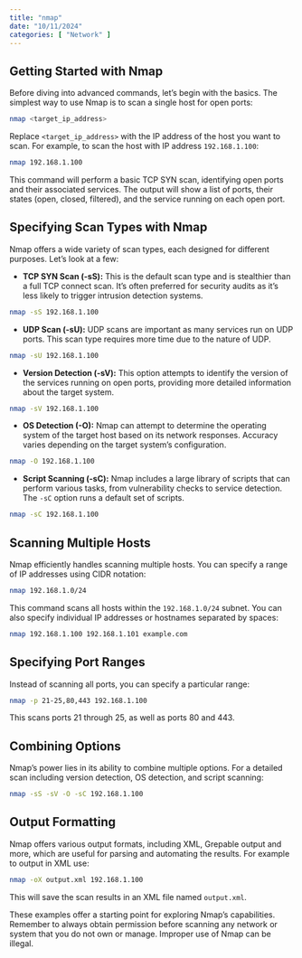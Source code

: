 ```yaml
---
title: "nmap"
date: "10/11/2024"
categories: [ "Network" ]
---
```

## Getting Started with Nmap

Before diving into advanced commands, let's begin with the basics.  The simplest way to use Nmap is to scan a single host for open ports:

```bash
nmap <target_ip_address>
```

Replace `<target_ip_address>` with the IP address of the host you want to scan.  For example, to scan the host with IP address `192.168.1.100`:

```bash
nmap 192.168.1.100
```

This command will perform a basic TCP SYN scan, identifying open ports and their associated services.  The output will show a list of ports, their states (open, closed, filtered), and the service running on each open port.


## Specifying Scan Types with Nmap

Nmap offers a wide variety of scan types, each designed for different purposes.  Let's look at a few:

* **TCP SYN Scan (-sS):** This is the default scan type and is stealthier than a full TCP connect scan.  It's often preferred for security audits as it's less likely to trigger intrusion detection systems.

```bash
nmap -sS 192.168.1.100
```

* **UDP Scan (-sU):** UDP scans are important as many services run on UDP ports. This scan type requires more time due to the nature of UDP.

```bash
nmap -sU 192.168.1.100
```

* **Version Detection (-sV):**  This option attempts to identify the version of the services running on open ports, providing more detailed information about the target system.

```bash
nmap -sV 192.168.1.100
```

* **OS Detection (-O):**  Nmap can attempt to determine the operating system of the target host based on its network responses.  Accuracy varies depending on the target system's configuration.

```bash
nmap -O 192.168.1.100
```

* **Script Scanning (-sC):** Nmap includes a large library of scripts that can perform various tasks, from vulnerability checks to service detection.  The `-sC` option runs a default set of scripts.

```bash
nmap -sC 192.168.1.100
```


## Scanning Multiple Hosts

Nmap efficiently handles scanning multiple hosts. You can specify a range of IP addresses using CIDR notation:

```bash
nmap 192.168.1.0/24
```

This command scans all hosts within the `192.168.1.0/24` subnet.  You can also specify individual IP addresses or hostnames separated by spaces:

```bash
nmap 192.168.1.100 192.168.1.101 example.com
```


## Specifying Port Ranges

Instead of scanning all ports, you can specify a particular range:

```bash
nmap -p 21-25,80,443 192.168.1.100
```

This scans ports 21 through 25, as well as ports 80 and 443.


## Combining Options

Nmap's power lies in its ability to combine multiple options.  For a detailed scan including version detection, OS detection, and script scanning:

```bash
nmap -sS -sV -O -sC 192.168.1.100
```


##  Output Formatting

Nmap offers various output formats, including XML, Grepable output and more, which are useful for parsing and automating the results. For example to output in XML use:


```bash
nmap -oX output.xml 192.168.1.100
```

This will save the scan results in an XML file named `output.xml`.


These examples offer a starting point for exploring Nmap's capabilities.  Remember to always obtain permission before scanning any network or system that you do not own or manage.  Improper use of Nmap can be illegal.

